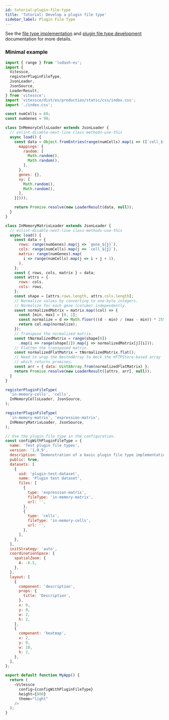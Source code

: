 ```yaml
---
id: tutorial-plugin-file-type
title: 'Tutorial: Develop a plugin file type'
sidebar_label: Plugin File Type
---
```


See the [file type implementation](/docs/dev-add-loader/) and [plugin file type development](https://github.com/vitessce/vitessce/blob/main/dev-docs/plugin-file-types.md) documentation for more details.


### Minimal example

```js
import { range } from 'lodash-es';
import {
  Vitessce,
  registerPluginFileType,
  JsonLoader,
  JsonSource,
  LoaderResult,
} from 'vitessce';
import 'vitessce/dist/es/production/static/css/index.css';
import './index.css';

const numCells = 60;
const numGenes = 90;

class InMemoryCellsLoader extends JsonLoader {
  // eslint-disable-next-line class-methods-use-this
  async load() {
    const data = Object.fromEntries(range(numCells).map(i => ([`cell_${i}`, {
      mappings: {
        random: [
          Math.random(),
          Math.random(),
        ],
      },
      genes: {},
      xy: [
        Math.random(),
        Math.random(),
      ],
    }])));

    return Promise.resolve(new LoaderResult(data, null));
  }
}

class InMemoryMatrixLoader extends JsonLoader {
  // eslint-disable-next-line class-methods-use-this
  async load() {
    const data = {
      rows: range(numGenes).map(j => `gene_${j}`),
      cols: range(numCells).map(j => `cell_${j}`),
      matrix: range(numGenes).map(
        i => range(numCells).map(j => i + j + 1),
      ),
    };
    const { rows, cols, matrix } = data;
    const attrs = {
      rows: cols,
      cols: rows,
    };
    const shape = [attrs.rows.length, attrs.cols.length];
    // Normalize values by converting to one-byte integers.
    // Normalize for each gene (column) independently.
    const normalizedMatrix = matrix.map((col) => {
      const [min, max] = [0, 1];
      const normalize = d => Math.floor(((d - min) / (max - min)) * 255);
      return col.map(normalize);
    });
    // Transpose the normalized matrix.
    const tNormalizedMatrix = range(shape[0])
      .map(i => range(shape[1]).map(j => normalizedMatrix[j][i]));
    // Flatten the transposed matrix.
    const normalizedFlatMatrix = tNormalizedMatrix.flat();
    // Need to wrap the NestedArray to mock the HTTPStore-based array
    // which returns promises.
    const arr = { data: Uint8Array.from(normalizedFlatMatrix) };
    return Promise.resolve(new LoaderResult([attrs, arr], null));
  }
}

registerPluginFileType(
  'in-memory-cells', 'cells',
  InMemoryCellsLoader, JsonSource,
);

registerPluginFileType(
  'in-memory-matrix', 'expression-matrix',
  InMemoryMatrixLoader, JsonSource,
);

// Use the plugin file type in the configuration.
const configWithPluginFileType = {
  name: 'Test plugin file types',
  version: '1.0.9',
  description: 'Demonstration of a basic plugin file type implementation.',
  public: true,
  datasets: [
    {
      uid: 'plugin-test-dataset',
      name: 'Plugin test dataset',
      files: [
        {
          type: 'expression-matrix',
          fileType: 'in-memory-matrix',
          url: '',
        },
        {
          type: 'cells',
          fileType: 'in-memory-cells',
          url: '',
        },
      ],
    },
  ],
  initStrategy: 'auto',
  coordinationSpace: {
    spatialZoom: {
      A: -6.5,
    },
  },
  layout: [
    {
      component: 'description',
      props: {
        title: 'Description',
      },
      x: 0,
      y: 0,
      w: 2,
      h: 2,
    },
    {
      component: 'heatmap',
      x: 2,
      y: 0,
      w: 10,
      h: 2,
    },
  ],
};

export default function MyApp() {
  return (
    <Vitessce
      config={configWithPluginFileType}
      height={800}
      theme="light"
    />
  );
}
```

